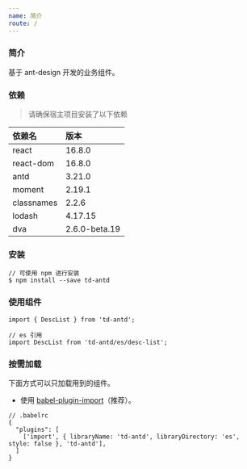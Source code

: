 ```yaml
---
name: 简介
route: /
---
```


### 简介

基于 ant-design 开发的业务组件。

### 依赖

> 请确保宿主项目安装了以下依赖

|依赖名|版本|
|:--|:--|
|react|16.8.0|
|react-dom|16.8.0|
|antd|3.21.0|
|moment|2.19.1|
|classnames|2.2.6|
|lodash|4.17.15|
|dva|2.6.0-beta.19|

### 安装

```
// 可使用 npm 进行安装
$ npm install --save td-antd
```

### 使用组件

```
import { DescList } from 'td-antd';

// es 引用
import DescList from 'td-antd/es/desc-list';
```

### 按需加载

下面方式可以只加载用到的组件。

- 使用 [babel-plugin-import](https://github.com/ant-design/babel-plugin-import)（推荐）。

```
// .babelrc
{
  "plugins": [
    ['import', { libraryName: 'td-antd', libraryDirectory: 'es', style: false }, 'td-antd'],
  ]
}
```